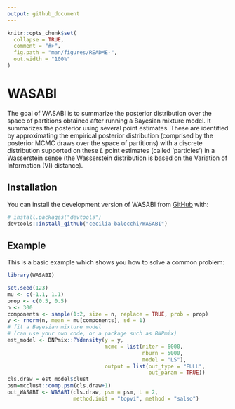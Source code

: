 ```yaml
---
output: github_document
---
```


<!-- README.md is generated from README.Rmd. Please edit that file -->

```r
knitr::opts_chunk$set(
  collapse = TRUE,
  comment = "#>",
  fig.path = "man/figures/README-",
  out.width = "100%"
)
```

# WASABI

<!-- badges: start -->
<!-- badges: end -->

The goal of WASABI is to summarize the posterior distribution over the space of 
partitions obtained after running a Bayesian mixture model. It summarizes the posterior using several point estimates. These are identified by approximating 
the empirical posterior distribution (comprised by the posterior MCMC draws over the space of partitions) with a discrete distribution supported on these $L$ point estimates (called 'particles') in a Wasserstein sense (the Wasserstein distribution is based on the Variation of Information (VI) distance).

## Installation

You can install the development version of WASABI from [GitHub](https://github.com/) with:

``` r
# install.packages("devtools")
devtools::install_github("cecilia-balocchi/WASABI")
```

## Example

This is a basic example which shows you how to solve a common problem:

```r
library(WASABI)

set.seed(123)
mu <- c(-1.1, 1.1)
prop <- c(0.5, 0.5)
n <- 300
components <- sample(1:2, size = n, replace = TRUE, prob = prop)
y <- rnorm(n, mean = mu[components], sd = 1)
# fit a Bayesian mixture model
# (can use your own code, or a package such as BNPmix)
est_model <- BNPmix::PYdensity(y = y,
                               mcmc = list(niter = 6000,
                                           nburn = 5000,
                                           model = "LS"),
                               output = list(out_type = "FULL", 
                                             out_param = TRUE))
cls.draw = est_model$clust
psm=mcclust::comp.psm(cls.draw+1)
out_WASABI <- WASABI(cls.draw, psm = psm, L = 2,
                     method.init = "topvi", method = "salso")
```

<!-- You'll still need to render `README.Rmd` regularly, to keep `README.md` up-to-date. `devtools::build_readme()` is handy for this. -->


